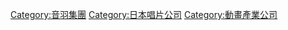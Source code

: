 [[Category:音羽集團|Category:音羽集團]]
[[Category:日本唱片公司|Category:日本唱片公司]]
[[Category:動畫產業公司|Category:動畫產業公司]]